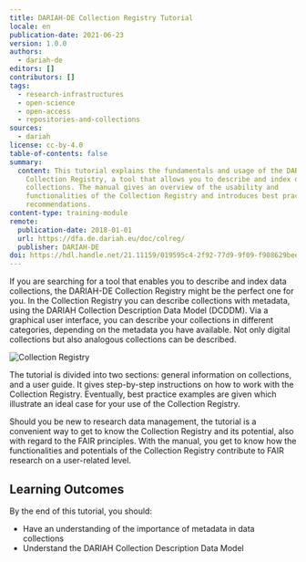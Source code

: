 ```yaml
---
title: DARIAH-DE Collection Registry Tutorial
locale: en
publication-date: 2021-06-23
version: 1.0.0
authors:
  - dariah-de
editors: []
contributors: []
tags:
  - research-infrastructures
  - open-science
  - open-access
  - repositories-and-collections
sources:
  - dariah
license: cc-by-4.0
table-of-contents: false
summary:
  content: This tutorial explains the fundamentals and usage of the DARIAH-DE
    Collection Registry, a tool that allows you to describe and index data
    collections. The manual gives an overview of the usability and
    functionalities of the Collection Registry and introduces best practice
    recommendations.
content-type: training-module
remote:
  publication-date: 2018-01-01
  url: https://dfa.de.dariah.eu/doc/colreg/
  publisher: DARIAH-DE
doi: https://hdl.handle.net/21.11159/019595c4-2f92-77d9-9f09-f908629bee72
---
```

If you are searching for a tool that enables you to describe and index data collections, the DARIAH-DE Collection Registry might be the perfect one for you. In the Collection Registry you can describe collections with metadata, using the DARIAH Collection Description Data Model (DCDDM). Via a graphical user interface, you can describe your collections in different categories, depending on the metadata you have available. Not only digital collections but also analogous collections can be described.

![Collection Registry](/assets/content/assets/en/resources/external/dariah-de-collection-registry-tutorial/colreg1.jpg)

The tutorial is divided into two sections: general information on collections, and a user guide. It gives step-by-step instructions on how to work with the Collection Registry. Eventually, best practice examples are given which illustrate an ideal case for your use of the Collection Registry.

Should you be new to research data management, the tutorial is a convenient way to get to know the Collection Registry and its potential, also with regard to the FAIR principles. With the manual, you get to know how the functionalities and potentials of the Collection Registry contribute to FAIR research on a user-related level.

## Learning Outcomes

By the end of this tutorial, you should:

* Have an understanding of the importance of metadata in data collections
* Understand the DARIAH Collection Description Data Model

<ExternalResource title="Interested in learning more?" subtitle="Go to the DARIAH-DE Collection Registry Manual" url="https://dfa.de.dariah.eu/doc/colreg/#" />
